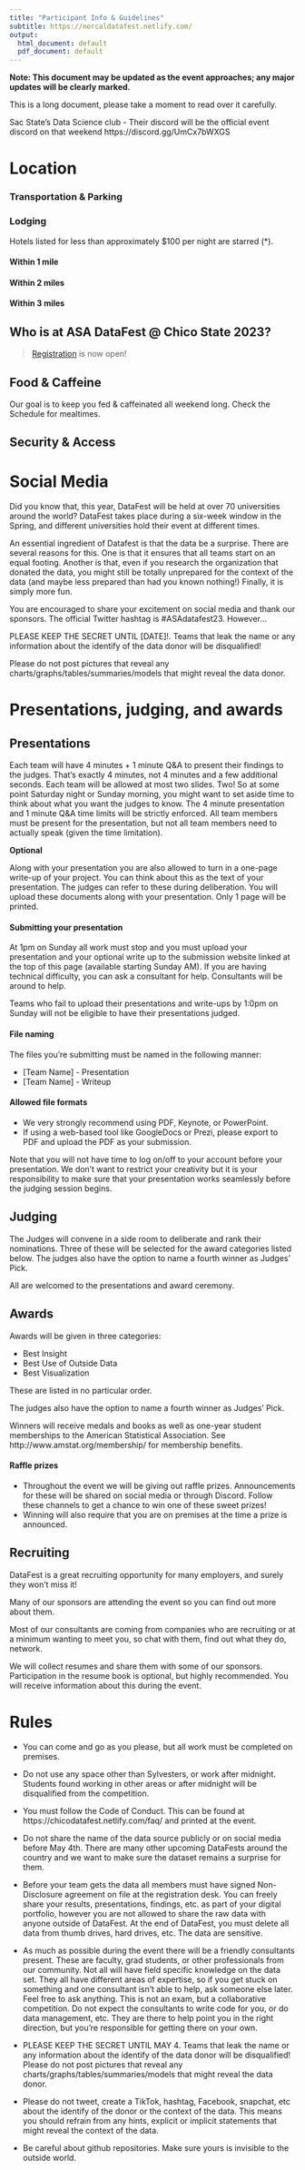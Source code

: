 ```yaml
---
title: "Participant Info & Guidelines"
subtitle: https://norcaldatafest.netlify.com/
output:
  html_document: default
  pdf_document: default
---
```



**Note: This document may be updated as the event approaches; any major updates will be clearly marked.**

This is a long document, please take a moment to read over it carefully. 

<!-- **Presentation upload link for Sunday:** INSERT PRESENTATION UPLOAD LINK (See [presentations](#presentations) for details.) -->


Sac State's Data Science club
- Their discord will be the official event discord on that weekend
https://discord.gg/UmCx7bWXGS 



# Location


### Transportation & Parking


### Lodging

Hotels listed for less than approximately $100 per night are starred (\*).

#### Within 1 mile

#### Within 2 miles



#### Within 3 miles


## Who is at ASA DataFest @ Chico State 2023? 



> [Registration](register.html) is now open!

<!---
- 35 participants in 2 pre-formed teams (more to come on Friday 3/25)!
- 11 consultants
- 3 judges

--->


## Food & Caffeine
Our goal is to keep you fed & caffeinated all weekend long. Check the Schedule for mealtimes. 

## Security & Access

# Social Media

Did you know that, this year, DataFest will be held at over 70 universities around the world? DataFest takes place during a six-week window in the Spring, and different universities hold their event at different times.

An essential ingredient of Datafest is that the data be a surprise. There are several reasons for this. One is that it ensures that all teams start on an equal footing. Another is that, even if you research the organization that donated the data, you might still be totally unprepared for the context of the data (and maybe less prepared than had you known nothing!) Finally, it is simply more fun.

You are encouraged to share your excitement on social media and thank our sponsors. The official Twitter hashtag is #ASAdatafest23. However...

PLEASE KEEP THE SECRET UNTIL [DATE]!. Teams that leak the name or any information about the identify of the data donor will be disqualified!

Please do not post pictures that reveal any charts/graphs/tables/summaries/models that might reveal the data donor.



# Presentations, judging, and awards

## Presentations

Each team will have 4 minutes + 1 minute Q&A to present their findings to the judges. That’s exactly 4 minutes, not 4 minutes and a few additional seconds. Each team will be allowed at most two slides. Two! So at some point Saturday night or Sunday morning, you might want to set aside time to think about what you want the judges to know. The 4 minute presentation and 1 minute Q&A time limits will be strictly enforced. All team members must be present for the presentation, but not all team members need to actually speak (given the time limitation).

**Optional**

Along with your presentation you are also allowed to turn in a one-page write-up of your project. You can think about this as the text of your presentation. The judges can refer to these during deliberation. You will upload these documents along with your presentation. Only 1 page will be printed. 

#### Submitting your presentation

At 1pm on Sunday all work must stop and you must upload your presentation and your optional write up to the submission website linked at the top of this page (available starting Sunday AM). If you are having technical difficulty, you can ask a consultant for help. Consultants will be around to help.

Teams who fail to upload their presentations and write-ups by 1:0pm on Sunday will not be eligible to have their presentations judged.

#### File naming

The files you’re submitting must be named in the following manner:

- [Team Name] - Presentation
- [Team Name] - Writeup

#### Allowed file formats

- We very strongly recommend using PDF, Keynote, or PowerPoint.
- If using a web-based tool like GoogleDocs or Prezi, please export to PDF and upload the PDF as your submission.

Note that you will not have time to log on/off to your account before your presentation. We don’t want to restrict your creativity but it is your responsibility to make sure that your presentation works seamlessly before the judging session begins.

## Judging

The Judges will convene in a side room to deliberate and rank their nominations. 
Three of these will be selected for the award categories listed below. 
The judges also have the option to name a fourth winner as Judges' Pick.


All are welcomed to the presentations and award ceremony.

## Awards

Awards will be given in three categories:

- Best Insight
- Best Use of Outside Data
- Best Visualization

These are listed in no particular order.

The judges also have the option to name a fourth winner as Judges' Pick.


Winners will receive medals and books as well as one-year student memberships to the American Statistical Association. See http://www.amstat.org/membership/ for membership benefits.

#### Raffle prizes

* Throughout the event we will be giving out raffle prizes. Announcements for these will be shared on social media or through Discord. Follow these channels to get a chance to win one of these sweet prizes! 
* Winning will also require that you are on premises at the time a prize is announced.

##  Recruiting

DataFest is a great recruiting opportunity for many employers, and surely they won’t miss it!

Many of our sponsors are attending the event so you can find out more about them. 

Most of our consultants are coming from companies who are recruiting or at a minimum wanting to meet you, so chat with them, find out what they do, network.

We will collect resumes and share them with some of our sponsors. Participation in the resume book is optional, but highly recommended. You will receive information about this during the event.


# Rules

- You can come and go as you please, but all work must be completed on premises.

- Do not use any space other than Sylvesters, or work after midnight. Students found working in other areas or after midnight will be disqualified from the competition.

- You must follow the Code of Conduct. This can be found at https://chicodatafest.netlify.com/faq/ and printed at the event. 

- Do not share the name of the data source publicly or on social media before May 4th. There are many other upcoming DataFests around the country and we want to make sure the dataset remains a surprise for them.

- Before your team gets the data all members must have signed Non-Disclosure agreement on file at the registration desk. You can freely share your results, presentations, findings, etc. as part of your digital portfolio, however you are not allowed to share the raw data with anyone outside of DataFest. At the end of DataFest, you must delete all data from thumb drives, hard drives, etc. The data are sensitive.

- As much as possible during the event there will be a friendly consultants present. These are faculty, grad students, or other professionals from our community. Not all will have field specific knowledge on the data set. They all have different areas of expertise, so if you get stuck on something and one consultant isn’t able to help, ask someone else later. Feel free to ask anything. This is not an exam, but a collaborative competition. Do not expect the consultants to write code for you, or do data management, etc. They are there to help point you in the right direction, but you're responsible for getting there on your own.

- PLEASE KEEP THE SECRET UNTIL MAY 4. Teams that leak the name or any information about the identify of the data donor will be disqualified! Please do not post pictures that reveal any charts/graphs/tables/summaries/models that might reveal the data donor.

- Please do not tweet, create a TikTok, hashtag, Facebook, snapchat, etc about the identify of the donor or the context of the data. This means you should refrain from any hints, explicit or implicit statements that might reveal the context of the data.

- Be careful about github repositories. Make sure yours is invisible to the outside world.



